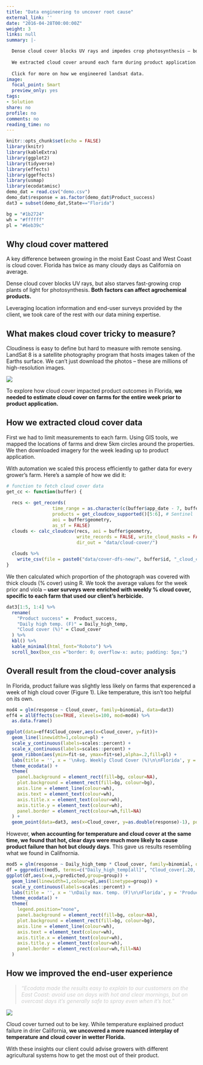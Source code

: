```yaml
---
title: "Data engineering to uncover root cause"
external_link: ''
date: "2016-04-28T00:00:00Z"
weight: 3
links: null
summary: |- 

  Dense cloud cover blocks UV rays and impedes crop photosynthesis – both impact product performance. Measuring cloudiness from raw imagery across many dates and sites required data mining and automation outside our client’s expertise.
  
  We extracted cloud cover around each farm during product application. The combination of cover and temperature was detrimental in a humid east-coast state like Florida but not in dry California.
  
  Click for more on how we engineered landsat data.
image:
  focal_point: Smart
  preview_only: yes
tags:
- Solution
share: no
profile: no
comments: no
reading_time: no
---
```


```r
knitr::opts_chunk$set(echo = FALSE)
library(knitr)
library(kableExtra)
library(ggplot2)
library(tidyverse)
library(effects)
library(ggeffects)
library(usmap)
library(ecodatamisc)
demo_dat = read.csv("demo.csv")
demo_dat$response = as.factor(demo_dat$Product_success)
dat3 = subset(demo_dat,State=="Florida")

bg = "#1b2724"
wh = "#ffffff"
pl = "#6eb39c"
```

<style>
p.caption {
  font-size: 0.9em;
  padding: 0px 0px 40px 0px;
}
qt {
  color:#cccccc;
}
</style>

## Why cloud cover mattered

A key difference between growing in the moist East Coast and West Coast is cloud cover. Florida has twice as many cloudy days as California on average.

Dense cloud cover blocks UV rays, but also starves fast-growing crop plants of light for photosynthesis. **Both factors can affect agrochemical products.**

Leveraging location information and end-user surveys provided by the client, we took care of the rest with our data mining expertise.

## What makes cloud cover tricky to measure?

Cloudiness is easy to define but hard to measure with remote sensing. LandSat 8 is a satellite photography program that hosts images taken of the Earths surface. We can’t just download the photos – these are millions of high-resolution images.

<img src="landsat.jpg" style="border-radius: 5%;" />

To explore how cloud cover impacted product outcomes in Florida, **we needed to estimate cloud cover on farms for the entire week prior to product application.**

## How we extracted cloud cover data

First we had to limit measurements to each farm. Using GIS tools, we mapped the locations of farms and drew 5km circles around the properties. We then downloaded imagery for the week leading up to product application.

With automation we scaled this process efficiently to gather data for every grower’s farm. Here's a sample of how we did it:

```r
# function to fetch cloud cover data
get_cc <- function(buffer) {
  
  recs <- get_records(
                 time_range = as.character(c(buffer$app_date - 7, buffer$app_date)), 
                 products = get_cloudcov_supported()[5:6], # Sentinel
                 aoi = buffer$geometry, 
                 as_sf = FALSE)
  clouds <- calc_cloudcov(recs, aoi = buffer$geometry, 
                          write_records = FALSE, write_cloud_masks = FALSE, 
                          dir_out = "data/cloud-cover/")
  
  clouds %>%
    write_csv(file = paste0("data/cover-dfs-new/", buffer$id, "_cloud_cover.csv"))
}
```

We then calculated which proportion of the photograph was covered with thick clouds (% cover) using R. We took the average values for the week prior and viola – **user surveys were enriched with weekly % cloud cover, specific to each farm that used our client’s herbicide.**

```r
dat3[1:5, 1:4] %>%
  rename(
    "Product success" =  Product_success,
    "Daily high temp. (F)" = Daily_high_temp,
    "Cloud cover (%)" = Cloud_cover
  ) %>%
  kbl() %>%
  kable_minimal(html_font="Roboto") %>%
  scroll_box(box_css ="border: 0; overflow-x: auto; padding: 5px;")
```

## Overall result from the cloud-cover analysis

In Florida, product failure was slightly less likely on farms that experenced a week of high cloud cover (Figure 1). Like temperature, this isn't too helpful on its own.

```r
mod4 = glm(response ~ Cloud_cover, family=binomial, data=dat3)
eff4 = allEffects(se=TRUE, xlevels=100, mod=mod4) %>%
  as.data.frame()

ggplot(data=eff4$Cloud_cover,aes(x=Cloud_cover, y=fit))+
  geom_line(linewidth=1,colour=pl) +
  scale_y_continuous(labels=scales::percent) +
  scale_x_continuous(labels=scales::percent) +
  geom_ribbon(aes(ymin=fit-se, ymax=fit+se),alpha=.2,fill=pl) +
  labs(title = '', x = '\nAvg. Weekly Cloud Cover (%)\n\nFlorida', y = 'Product success (%)\n') +
  theme_ecodata() +
  theme(
    panel.background = element_rect(fill=bg, colour=NA),
    plot.background = element_rect(fill=bg, colour=bg),
    axis.line = element_line(colour=wh),
    axis.text = element_text(colour=wh),
    axis.title.x = element_text(colour=wh),
    axis.title.y = element_text(colour=wh),
    panel.border = element_rect(colour=wh,fill=NA)
  ) +
  geom_point(data=dat3, aes(x=Cloud_cover, y=as.double(response)-1), position=position_jitter(w=0.05, h=0), alpha=.3, colour=pl)
```

However, **when accounting for temperature and cloud cover at the same time, we found that hot, clear days were much more likely to cause product failure than hot but cloudy days**. This gave us results resembling what we found in Califnornia.

```r
mod5 = glm(response ~ Daily_high_temp * Cloud_cover, family=binomial, data=dat3)
df = ggpredict(mod5, terms=c("Daily_high_temp[all]", "Cloud_cover[.20,.55]"), ci.lvl=NA)
ggplot(df,aes(x=x,y=predicted,group=group)) +
  geom_line(linewidth=1,colour=pl,aes(linetype=group)) +
  scale_y_continuous(labels=scales::percent) +
  labs(title = '', x = '\nDaily max. temp. (F)\n\nFlorida', y = 'Product success (%)\n') +
  theme_ecodata() +
  theme(
    legend.position="none",
    panel.background = element_rect(fill=bg, colour=NA),
    plot.background = element_rect(fill=bg, colour=bg),
    axis.line = element_line(colour=wh),
    axis.text = element_text(colour=wh),
    axis.title.x = element_text(colour=wh),
    axis.title.y = element_text(colour=wh),
    panel.border = element_rect(colour=wh,fill=NA)
  )
```

## How we improved the end-user experience

> <qt>*"Ecodata made the results easy to explain to our customers on the East Coast: avoid use on days with hot and clear mornings, but on overcast days it's generally safe to spray even when it's hot.*"</qt>

<img src="orchard.jpeg" style="border-radius: 5%;" />

Cloud cover turned out to be key. While temperature explained product failure in drier California, **we uncovered a more nuanced interplay of temperature and cloud cover in wetter Florida.**

With these insights our client could advise growers with different agricultural systems how to get the most out of their product.